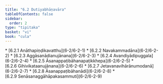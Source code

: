```yaml
---
title: "6.2 Dutiyabhāṇavāra"
tableOfContents: false
sidebar:
  order: 2
type: "tipitaka"
basket: "vi"
book: "cula"
---
```



<DynamicBreadcrumb />



<TableOfContents book="cula" section="6.2">
* [6.2.1 Anāthapiṇḍikavatthu](6-2/6-2-1)
* [6.2.2 Navakammadāna](6-2/6-2-2)
* [6.2.3 Aggāsanādianujānana](6-2/6-2-3)
* [6.2.4 Avandiyādipuggala](6-2/6-2-4)
* [6.2.5 Āsanappaṭibāhanapaṭikkhepa](6-2/6-2-5)
* [6.2.6 Gihivikataanujānana](6-2/6-2-6)
* [6.2.7 Jetavanavihārānumodanā](6-2/6-2-7)
* [6.2.8 Āsanappaṭibāhanādi](6-2/6-2-8)
* [6.2.9 Senāsanaggāhāpakasammuti](6-2/6-2-9)
</TableOfContents>